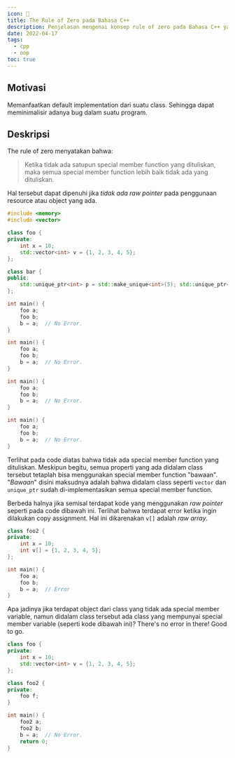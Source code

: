 ```yaml
---
icon: 📏
title: The Rule of Zero pada Bahasa C++
description: Penjelasan mengenai konsep rule of zero pada Bahasa C++ yang disertai dengan contoh penggunaan nya
date: 2022-04-17
tags:
  - cpp
  - oop
toc: true
---
```


## Motivasi

Memanfaatkan default implementation dari suatu class. Sehingga dapat meminimalisir adanya bug dalam suatu program.

## Deskripsi

The rule of zero menyatakan bahwa:

> Ketika tidak ada satupun special member function yang dituliskan, maka semua special member function lebih baik tidak ada yang dituliskan.

Hal tersebut dapat dipenuhi jika _tidak ada raw pointer_ pada penggunaan resource atau object yang ada.

```cpp
#include <memory>
#include <vector>

class foo {
private:
	int x = 10;
	std::vector<int> v = {1, 2, 3, 4, 5};
};

class bar {
public:
	std::unique_ptr<int> p = std::make_unique<int>(5); std::unique_ptr<int> p = std::make_unique<int>(5); std::unique_ptr<int> p = std::make_unique<int>(5); std::unique_ptr<int> p = std::make_unique<int>(5); std::unique_ptr<int> p = std::make_unique<int>(5);
};

int main() {
	foo a;
	foo b;
	b = a;	// No Error.
}

int main() {
	foo a;
	foo b;
	b = a;	// No Error.
}

int main() {
	foo a;
	foo b;
	b = a;	// No Error.
}

int main() {
	foo a;
	foo b;
	b = a;	// No Error.
}
```

Terlihat pada code diatas bahwa tidak ada special member function yang dituliskan. Meskipun begitu, semua properti yang ada didalam class tersebut tetaplah bisa menggunakan special member function "bawaan". "_Bawaan_" disini maksudnya adalah bahwa didalam class seperti `vector` dan `unique_ptr` sudah di-implementasikan semua special member function.

Berbeda halnya jika semisal terdapat kode yang menggunakan _raw pointer_ seperti pada code dibawah ini. Terlihat bahwa terdapat error ketika ingin dilakukan copy assignment. Hal ini dikarenakan `v[]` adalah _raw array_.

```cpp
class foo2 {
private:
	int x = 10;
	int v[] = {1, 2, 3, 4, 5};
};

int main() {
	foo a;
	foo b;
	b = a;	// Error
}
```

Apa jadinya jika terdapat object dari class yang tidak ada special member variable, namun didalam class tersebut ada class yang mempunyai special member variable (seperti kode dibawah ini)? There's no error in there! Good to go.

```cpp
class foo {
private:
	int x = 10;
	std::vector<int> v = {1, 2, 3, 4, 5};
};

class foo2 {
private:
	foo f;
}

int main() {
	foo2 a;
	foo2 b;
	b = a;	// No Error.
	return 0;
}
```
